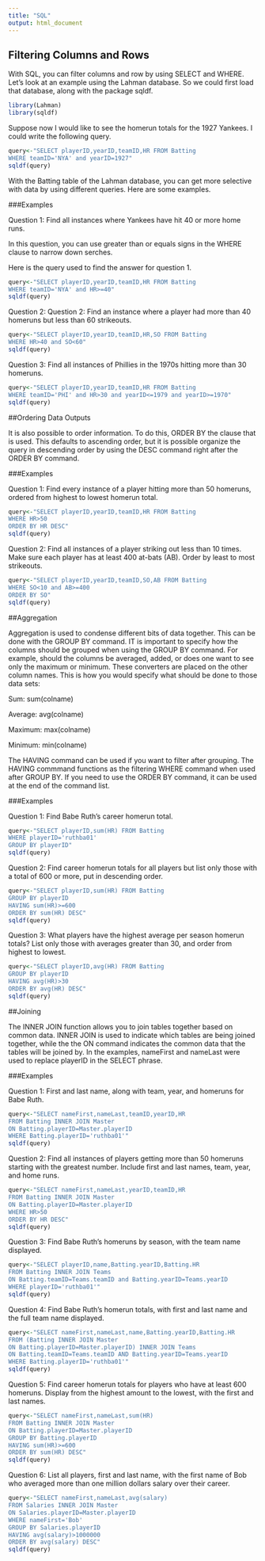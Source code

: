 ```yaml
---
title: "SQL"
output: html_document
---
```


## Filtering Columns and Rows

With SQL, you can filter columns and row by using SELECT and WHERE. Let's look at an example using the Lahman database. So we could first load that database, along with the package sqldf.

```r
library(Lahman)
library(sqldf)
```

Suppose now I would like to see the homerun totals for the 1927 Yankees. I could write the following query.

```r
query<-"SELECT playerID,yearID,teamID,HR FROM Batting
WHERE teamID='NYA' and yearID=1927"
sqldf(query)
```


With the Batting table of the Lahman database, you can get more selective with data by using different queries. Here are some examples.

###Examples

Question 1: Find all instances where Yankees have hit 40 or more home runs.

In this question, you can use greater than or equals signs in the WHERE clause to narrow down serches.

Here is the query used to find the answer for question 1.

```r
query<-"SELECT playerID,yearID,teamID,HR FROM Batting
WHERE teamID='NYA' and HR>=40"
sqldf(query)
```

Question 2: Question 2: Find an instance where a player had more than 40 homeruns but less than 60 strikeouts.

```r
query<-"SELECT playerID,yearID,teamID,HR,SO FROM Batting
WHERE HR>40 and SO<60"
sqldf(query)
```

Question 3: Find all instances of Phillies in the 1970s hitting more than 30 homeruns.

```r
query<-"SELECT playerID,yearID,teamID,HR FROM Batting
WHERE teamID='PHI' and HR>30 and yearID<=1979 and yearID>=1970"
sqldf(query)
```

##Ordering Data Outputs

It is also possible to order information. To do this, ORDER BY the clause that is used. This defaults to ascending order, but it is possible organize the query in descending order by using the DESC command right after the ORDER BY command.

###Examples

Question 1: Find every instance of a player hitting more than 50 homeruns, ordered from highest to lowest homerun total.

```r
query<-"SELECT playerID,yearID,teamID,HR FROM Batting
WHERE HR>50
ORDER BY HR DESC"
sqldf(query)
```

Question 2: Find all instances of a player striking out less than 10 times. Make sure each player has at least 400 at-bats (AB). Order by least to most strikeouts.

```r
query<-"SELECT playerID,yearID,teamID,SO,AB FROM Batting
WHERE SO<10 and AB>=400
ORDER BY SO"
sqldf(query)
```

##Aggregation 

Aggregation is used to condense different bits of data together. This can be done with the GROUP BY command. IT is important to specify how the columns should be grouped when using the GROUP BY command. For example, should the columns be averaged, added, or does one want to see only the maximum or minimum. These converters are placed on the other column names. This is how you would specify what should be done to those data sets:

  Sum: sum(colname)

  Average: avg(colname)

  Maximum: max(colname)

  Minimum: min(colname)
  
The HAVING command can be used if you want to filter after grouping. The HAVING commmand functions as the filtering WHERE command when used after GROUP BY. If you need to use the ORDER BY command, it can be used at the end of the command list.

###Examples

Question 1: Find Babe Ruth's career homerun total.

```r
query<-"SELECT playerID,sum(HR) FROM Batting
WHERE playerID='ruthba01'
GROUP BY playerID"
sqldf(query)
```

Question 2: Find career homerun totals for all players but list only those with a total of 600 or more, put in descending order.

```r
query<-"SELECT playerID,sum(HR) FROM Batting
GROUP BY playerID
HAVING sum(HR)>=600
ORDER BY sum(HR) DESC"
sqldf(query)
```

Question 3: What players have the highest average per season homerun totals? List only those with averages greater than 30, and order from highest to lowest.

```r
query<-"SELECT playerID,avg(HR) FROM Batting
GROUP BY playerID
HAVING avg(HR)>30
ORDER BY avg(HR) DESC"
sqldf(query)
```

##Joining

The INNER JOIN function allows you to join tables together based on common data. INNER JOIN is used to indicate which tables are being joined together, while the the ON command indicates the common data that the tables will be joined by. In the examples, nameFirst and nameLast were used to replace playerID in the SELECT phrase.

###Examples

Question 1: First and last name, along with team, year, and homeruns for Babe Ruth.

```r
query<-"SELECT nameFirst,nameLast,teamID,yearID,HR
FROM Batting INNER JOIN Master
ON Batting.playerID=Master.playerID
WHERE Batting.playerID='ruthba01'"
sqldf(query)
```

Question 2: Find all instances of players getting more than 50 homeruns starting with the greatest number. Include first and last names, team, year, and home runs.

```r
query<-"SELECT nameFirst,nameLast,yearID,teamID,HR
FROM Batting INNER JOIN Master
ON Batting.playerID=Master.playerID
WHERE HR>50
ORDER BY HR DESC"
sqldf(query)
```

Question 3: Find Babe Ruth’s homeruns by season, with the team name displayed.

```r
query<-"SELECT playerID,name,Batting.yearID,Batting.HR
FROM Batting INNER JOIN Teams
ON Batting.teamID=Teams.teamID and Batting.yearID=Teams.yearID
WHERE playerID='ruthba01'"
sqldf(query)
```

Question 4: Find Babe Ruth’s homerun totals, with first and last name and the full team name displayed.

```r
query<-"SELECT nameFirst,nameLast,name,Batting.yearID,Batting.HR
FROM (Batting INNER JOIN Master
ON Batting.playerID=Master.playerID) INNER JOIN Teams
ON Batting.teamID=Teams.teamID AND Batting.yearID=Teams.yearID
WHERE Batting.playerID='ruthba01'"
sqldf(query)
```

Question 5: Find career homerun totals for players who have at least 600 homeruns. Display from the highest amount to the lowest, with the first and last names.

```r
query<-"SELECT nameFirst,nameLast,sum(HR)
FROM Batting INNER JOIN Master
ON Batting.playerID=Master.playerID
GROUP BY Batting.playerID
HAVING sum(HR)>=600
ORDER BY sum(HR) DESC"
sqldf(query)
```

Question 6: List all players, first and last name, with the first name of Bob who averaged more than one million dollars salary over their career.

```r
query<-"SELECT nameFirst,nameLast,avg(salary)
FROM Salaries INNER JOIN Master
ON Salaries.playerID=Master.playerID
WHERE nameFirst='Bob'
GROUP BY Salaries.playerID
HAVING avg(salary)>1000000
ORDER BY avg(salary) DESC"
sqldf(query)
```


